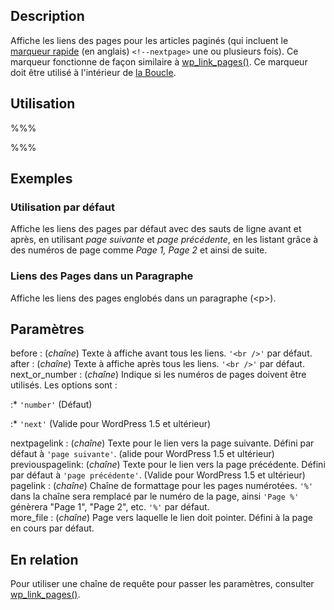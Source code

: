 {{French Header}}
== Description ==

Affiche les liens des pages pour les articles paginés (qui incluent le [[Write_Post_SubPanel#Quicktags|marqueur rapide]] (en anglais) <tt>&lt;!--nextpage&gt;</tt> une ou plusieurs fois). Ce marqueur fonctionne de façon similaire à [[fr:Marqueurs_de_Modele/wp_link_pages|wp_link_pages()]]. Ce marqueur doit être utilisé à l'intérieur de [[fr:La_Boucle|la Boucle]].

== Utilisation ==

%%% <?php link_pages('before', 'after', 'next_or_number', 
       'nextpagelink', 'previouspagelink', 'pagelink', 
       'more_file'); ?> %%%

== Exemples ==

===Utilisation par défaut===

Affiche les liens des pages par défaut avec des sauts de ligne avant et après, en utilisant ''page suivante'' et ''page précédente'', en les listant grâce à des numéros de page comme ''Page 1, Page 2'' et ainsi de suite.

 <?php link_pages(); ?>

===Liens des Pages dans un Paragraphe===

Affiche les liens des pages englobés dans un paragraphe (&lt;p&gt;).

 <?php link_pages('&lt;p&gt;', '&lt;/p&gt;', 'number', &#39;&#39;, &#39;&#39;, 'page %'); ?>

== Paramètres ==

; before : (''chaîne'') Texte à affiche avant tous les liens. <tt>'&lt;br /&gt;'</tt> par défaut.
; after : (''chaîne'') Texte à affiche après tous les liens. <tt>'&lt;br /&gt;'</tt> par défaut.
; next_or_number : (''chaîne'') Indique si les numéros de pages doivent être utilisés. Les options sont :
:* <tt>'number'</tt> (Défaut)
:* <tt>'next'</tt> (Valide pour WordPress 1.5 et ultérieur)
; nextpagelink : (''chaîne'') Texte pour le lien vers la page suivante. Défini par défaut à <tt>'page suivante'</tt>. (alide pour WordPress 1.5 et ultérieur)
; previouspagelink: (''chaîne'') Texte pour le lien vers la page précédente. Défini par défaut à <tt>'page précédente'</tt>. (Valide pour WordPress 1.5 et ultérieur)
; pagelink : (''chaîne'') Chaîne de formattage pour les pages numérotées. <tt>'%'</tt> dans la chaîne sera remplacé par le numéro de la page, ainsi <tt>'Page %'</tt> génèrera "Page 1", "Page 2", etc. <tt>'%'</tt> par défaut.
; more_file : (''chaîne'') Page vers laquelle le lien doit pointer. Défini à la page en cours par défaut.

== En relation ==

Pour utiliser une chaîne de requête pour passer les paramètres, consulter [[fr:Marqueurs_de_Modele/wp_link_pages|wp_link_pages()]].

{{Liens Marqueurs}}